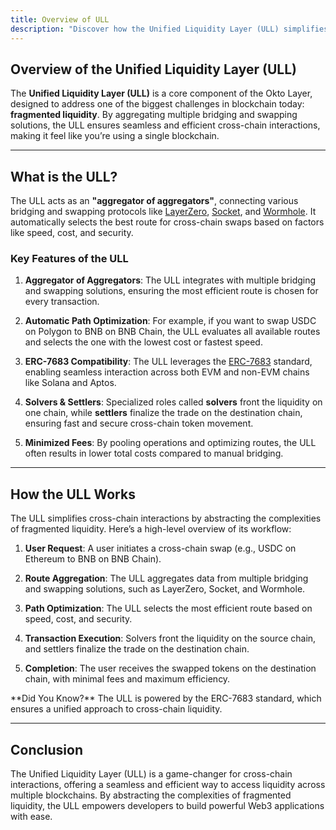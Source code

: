 ```yaml
---
title: Overview of ULL
description: "Discover how the Unified Liquidity Layer (ULL) simplifies cross-chain swaps and liquidity access, powered by ERC-7683 and advanced aggregation techniques."
---
```


## Overview of the Unified Liquidity Layer (ULL)

The **Unified Liquidity Layer (ULL)** is a core component of the Okto Layer, designed to address one of the biggest challenges in blockchain today: **fragmented liquidity**. By aggregating multiple bridging and swapping solutions, the ULL ensures seamless and efficient cross-chain interactions, making it feel like you’re using a single blockchain.

---

## What is the ULL?

The ULL acts as an **"aggregator of aggregators"**, connecting various bridging and swapping protocols like [LayerZero](https://layerzero.network), [Socket](https://socket.tech), and [Wormhole](https://wormhole.com). It automatically selects the best route for cross-chain swaps based on factors like speed, cost, and security.

### Key Features of the ULL

1. **Aggregator of Aggregators**: The ULL integrates with multiple bridging and swapping solutions, ensuring the most efficient route is chosen for every transaction.

2. **Automatic Path Optimization**: For example, if you want to swap USDC on Polygon to BNB on BNB Chain, the ULL evaluates all available routes and selects the one with the lowest cost or fastest speed.

3. **ERC-7683 Compatibility**: The ULL leverages the [ERC-7683](https://eips.ethereum.org/EIPS/eip-7683) standard, enabling seamless interaction across both EVM and non-EVM chains like Solana and Aptos.

4. **Solvers & Settlers**: Specialized roles called **solvers** front the liquidity on one chain, while **settlers** finalize the trade on the destination chain, ensuring fast and secure cross-chain token movement.

5. **Minimized Fees**: By pooling operations and optimizing routes, the ULL often results in lower total costs compared to manual bridging.

---

## How the ULL Works

The ULL simplifies cross-chain interactions by abstracting the complexities of fragmented liquidity. Here’s a high-level overview of its workflow:

1. **User Request**: A user initiates a cross-chain swap (e.g., USDC on Ethereum to BNB on BNB Chain).

2. **Route Aggregation**: The ULL aggregates data from multiple bridging and swapping solutions, such as LayerZero, Socket, and Wormhole.

3. **Path Optimization**: The ULL selects the most efficient route based on speed, cost, and security.

4. **Transaction Execution**: Solvers front the liquidity on the source chain, and settlers finalize the trade on the destination chain.

5. **Completion**: The user receives the swapped tokens on the destination chain, with minimal fees and maximum efficiency.

<Callout>
  **Did You Know?** The ULL is powered by the ERC-7683 standard, which ensures a
  unified approach to cross-chain liquidity.
</Callout>

---

## Conclusion

The Unified Liquidity Layer (ULL) is a game-changer for cross-chain interactions, offering a seamless and efficient way to access liquidity across multiple blockchains. By abstracting the complexities of fragmented liquidity, the ULL empowers developers to build powerful Web3 applications with ease.

